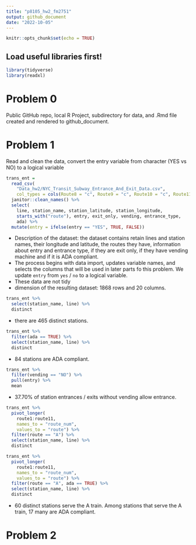 ```yaml
---
title: "p8105_hw2_fm2751"
output: github_document
date: "2022-10-05"
---
```


```r
knitr::opts_chunk$set(echo = TRUE)
```

## Load useful libraries first!
```r
library(tidyverse)
library(readxl)
```

# Problem 0
Public GitHub repo, local R Project, subdirectory for data, and .Rmd file created and rendered to github_document.

# Problem 1
Read and clean the data, convert the entry variable from character (YES vs NO) to a logical variable
```r
trans_ent = 
  read_csv(
    "Data_hw2/NYC_Transit_Subway_Entrance_And_Exit_Data.csv",
    col_types = cols(Route8 = "c", Route9 = "c", Route10 = "c", Route11 = "c")) %>% 
  janitor::clean_names() %>% 
  select(
    line, station_name, station_latitude, station_longitude, 
    starts_with("route"), entry, exit_only, vending, entrance_type, 
    ada) %>% 
  mutate(entry = ifelse(entry == "YES", TRUE, FALSE))
```
* Description of the dataset:
the dataset contains retain lines and station names, their longitude and latitude, the routes they have, information about entry and entrance type, if they are exit only, if they have vending machine and if it is ADA compliant.
* The process begins with data import, updates variable names, and selects the columns that will be used in later parts fo this problem. We update `entry` from `yes` / `no` to a logical variable.
* These data are not tidy
* dimension of the resulting dataset: 1868 rows and 20 columns.
```r
trans_ent %>% 
  select(station_name, line) %>% 
  distinct
```
* there are 465 distinct stations.
```r
trans_ent %>% 
  filter(ada == TRUE) %>% 
  select(station_name, line) %>% 
  distinct
```
* 84 stations are ADA compliant.
```r
trans_ent %>% 
  filter(vending == "NO") %>% 
  pull(entry) %>% 
  mean
```
* 37.70% of station entrances / exits without vending allow entrance.
```r
trans_ent %>% 
  pivot_longer(
    route1:route11,
    names_to = "route_num",
    values_to = "route") %>% 
  filter(route == "A") %>% 
  select(station_name, line) %>% 
  distinct

trans_ent %>% 
  pivot_longer(
    route1:route11,
    names_to = "route_num",
    values_to = "route") %>% 
  filter(route == "A", ada == TRUE) %>% 
  select(station_name, line) %>% 
  distinct
```
* 60 distinct stations serve the A train. Among stations that serve the A train, 17 many are ADA compliant.


# Problem 2
```r

```

